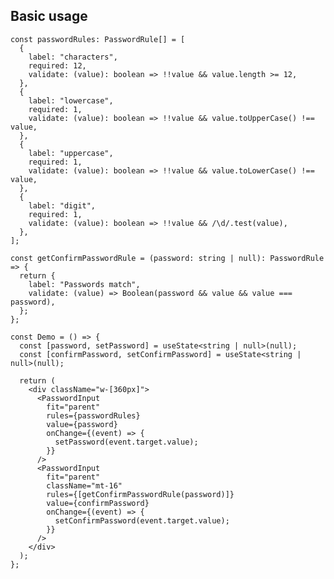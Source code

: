 

## Basic usage

<Preview>
  <DemoPasswordInput />
</Preview>

```tsx sandbox
const passwordRules: PasswordRule[] = [
  {
    label: "characters",
    required: 12,
    validate: (value): boolean => !!value && value.length >= 12,
  },
  {
    label: "lowercase",
    required: 1,
    validate: (value): boolean => !!value && value.toUpperCase() !== value,
  },
  {
    label: "uppercase",
    required: 1,
    validate: (value): boolean => !!value && value.toLowerCase() !== value,
  },
  {
    label: "digit",
    required: 1,
    validate: (value): boolean => !!value && /\d/.test(value),
  },
];

const getConfirmPasswordRule = (password: string | null): PasswordRule => {
  return {
    label: "Passwords match",
    validate: (value) => Boolean(password && value && value === password),
  };
};

const Demo = () => {
  const [password, setPassword] = useState<string | null>(null);
  const [confirmPassword, setConfirmPassword] = useState<string | null>(null);

  return (
    <div className="w-[360px]">
      <PasswordInput
        fit="parent"
        rules={passwordRules}
        value={password}
        onChange={(event) => {
          setPassword(event.target.value);
        }}
      />
      <PasswordInput
        fit="parent"
        className="mt-16"
        rules={[getConfirmPasswordRule(password)]}
        value={confirmPassword}
        onChange={(event) => {
          setConfirmPassword(event.target.value);
        }}
      />
    </div>
  );
};
```

